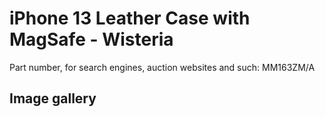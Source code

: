 
# iPhone 13 Leather Case with MagSafe - Wisteria

Part number, for search engines, auction websites and such: MM163ZM/A

## Image gallery

<div style={{ width: '100%', maxWidth: '768px' }}>
<GalleryComponent
    images={[
      {
        original: "/everysource/MM163.webp",
        thumbnail: "/everypreview/MM163.webp",
      },
      {
        original: "/everysource/MM163_AV1.webp",
        thumbnail: "/everypreview/MM163_AV1.webp",
      },
      {
        original: "/everysource/MM163_AV2.webp",
        thumbnail: "/everypreview/MM163_AV2.webp",
      },
      {
        original: "/everysource/MM163_AV3.webp",
        thumbnail: "/everypreview/MM163_AV3.webp",
      },
      {
        original: "/everysource/MM163_AV4.webp",
        thumbnail: "/everypreview/MM163_AV4.webp",
      },
      {
        original: "/everysource/MM163_AV5.webp",
        thumbnail: "/everypreview/MM163_AV5.webp",
      },
      {
        original: "/everysource/MM163_AV6.webp",
        thumbnail: "/everypreview/MM163_AV6.webp",
      },
      {
        original: "/everysource/MM163_AV7.webp",
        thumbnail: "/everypreview/MM163_AV7.webp",
      }
    ]}
  />
</div>